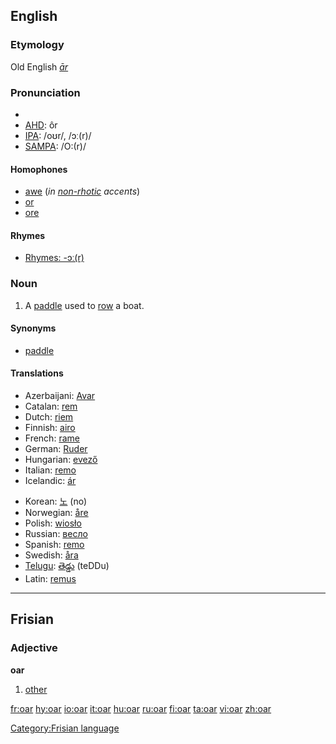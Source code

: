 ==English==

===Etymology===
Old English ''[[ār]]''

===Pronunciation===
*{{audio|en-us-oar.ogg|Audio (US)}}
*[[w:AHD|AHD]]: ôr
*[[w:IPA|IPA]]: /oʊr/, /ɔː(r)/
*[[w:SAMPA|SAMPA]]: /O:(r)/

====Homophones====
*[[awe]] (''in [[non-rhotic]] accents'')
*[[or]]
*[[ore]]

====Rhymes====
*[[rhymes:English:-ɔː(r)|Rhymes: -ɔː(r)]]

===Noun===
{{en-noun}}

# A [[paddle]] used to [[row]] a boat.

====Synonyms====
*[[paddle]]

====Translations====
{{top}}
*Azerbaijani: [[Avar]]
*Catalan: [[rem]] {{m}}
*Dutch: [[riem]]
*Finnish: [[airo]]
*French: [[rame]]
*German: [[Ruder]] {{n}}
*Hungarian: [[evező]]
*Italian: [[remo]] {{m}}
*Icelandic: [[ár]] {{f}}
{{mid}}
*Korean: [[노]] (no)
*Norwegian: [[åre]] {{c}}
*Polish: [[wiosło]]
*Russian: [[весло]]
*Spanish: [[remo]] {{m}}
*Swedish: [[åra]] {{c}}
*[[Telugu]]: [[తెడ్డు]] (teDDu)
*Latin: [[remus]] 
{{bottom}}

----

==Frisian==
===Adjective===
'''oar'''

#[[other]]

[[Category:Frisian language]]

[[fr:oar]]
[[hy:oar]]
[[io:oar]]
[[it:oar]]
[[hu:oar]]
[[ru:oar]]
[[fi:oar]]
[[ta:oar]]
[[vi:oar]]
[[zh:oar]]